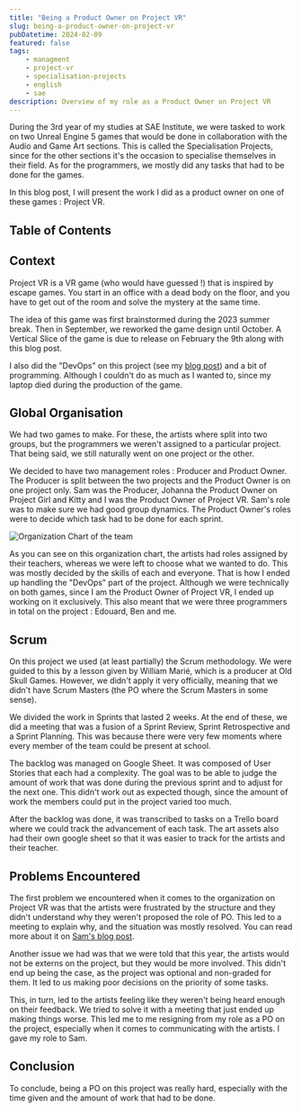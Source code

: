 ```yaml
---
title: "Being a Product Owner on Project VR"
slug: being-a-product-owner-on-project-vr
pubDatetime: 2024-02-09
featured: false
tags:
    - managment
    - project-vr
    - specialisation-projects
    - english
    - sae
description: Overview of my role as a Product Owner on Project VR
---
```


During the 3rd year of my studies at SAE Institute, we were tasked to work on two Unreal Engine 5 games that would be done in collaboration with the Audio and Game Art sections.
This is called the Specialisation Projects, since for the other sections it's the occasion to specialise themselves in their field.
As for the programmers, we mostly did any tasks that had to be done for the games.

In this blog post, I will present the work I did as a product owner on one of these games : Project VR.

## Table of Contents

## Context

Project VR is a VR game (who would have guessed !) that is inspired by escape games.
You start in an office with a dead body on the floor, and you have to get out of the room and solve the mystery at the same time.

The idea of this game was first brainstormed during the 2023 summer break.
Then in September, we reworked the game design until October.
A Vertical Slice of the game is due to release on February the 9th along with this blog post.

I also did the "DevOps" on this project (see my [blog post](../devops-in-specialisation-projects)) and a bit of programming.
Although I couldn't do as much as I wanted to, since my laptop died during the production of the game.

## Global Organisation

We had two games to make.
For these, the artists where split into two groups, but the programmers we weren't assigned to a particular project.
That being said, we still naturally went on one project or the other.

We decided to have two management roles : Producer and Product Owner.
The Producer is split between the two projects and the Product Owner is on one project only.
Sam was the Producer, Johanna the Product Owner on Project Girl and Kitty and I was the Product Owner of Project VR.
Sam's role was to make sure we had good group dynamics.
The Product Owner's roles were to decide which task had to be done for each sprint.

![Organization Chart of the team](/src/assets/images/product-owner-project-vr/organigramme.jpg)

As you can see on this organization chart, the artists had roles assigned by their teachers, whereas we were left to choose what we wanted to do.
This was mostly decided by the skills of each and everyone.
That is how I ended up handling the "DevOps" part of the project.
Although we were technically on both games, since I am the Product Owner of Project VR, I ended up working on it exclusively.
This also meant that we were three programmers in total on the project : Edouard, Ben and me.

## Scrum

On this project we used (at least partially) the Scrum methodology.
We were guided to this by a lesson given by William Marié, which is a producer at Old Skull Games.
However, we didn't apply it very officially, meaning that we didn't have Scrum Masters (the PO where the Scrum Masters in some sense).

We divided the work in Sprints that lasted 2 weeks.
At the end of these, we did a meeting that was a fusion of a Sprint Review, Sprint Retrospective and a Sprint Planning.
This was because there were very few moments where every member of the team could be present at school.

The backlog was managed on Google Sheet.
It was composed of User Stories that each had a complexity.
The goal was to be able to judge the amount of work that was done during the previous sprint and to adjust for the next one.
This didn't work out as expected though, since the amount of work the members could put in the project varied too much.

After the backlog was done, it was transcribed to tasks on a Trello board where we could track the advancement of each task.
The art assets also had their own google sheet so that it was easier to track for the artists and their teacher.

## Problems Encountered

The first problem we encountered when it comes to the organization on Project VR was that the artists were frustrated by the structure and they didn't understand why they weren't proposed the role of PO.
This led to a meeting to explain why, and the situation was mostly resolved.
You can read more about it on [Sam's blog post](https://sstyles93.github.io/blog/posts/ProjectProducing/).

Another issue we had was that we were told that this year, the artists would not be externs on the project, but they would be more involved.
This didn't end up being the case, as the project was optional and non-graded for them.
It led to us making poor decisions on the priority of some tasks.

This, in turn, led to the artists feeling like they weren't being heard enough on their feedback.
We tried to solve it with a meeting that just ended up making things worse.
This led me to me resigning from my role as a PO on the project, especially when it comes to communicating with the artists.
I gave my role to Sam.

## Conclusion

To conclude, being a PO on this project was really hard, especially with the time given and the amount of work that had to be done.
